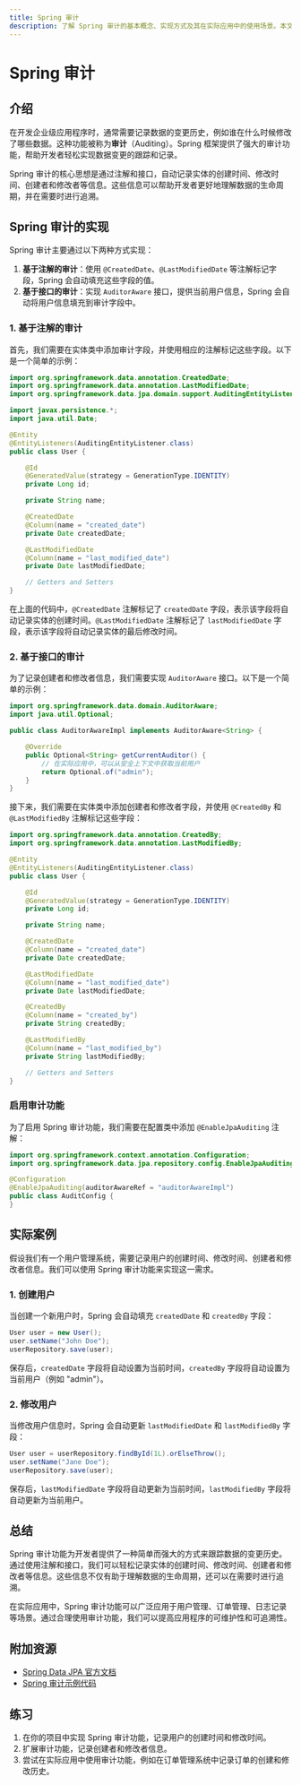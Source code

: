 ```yaml
---
title: Spring 审计
description: 了解 Spring 审计的基本概念、实现方式及其在实际应用中的使用场景。本文适合初学者，包含代码示例和实际案例。
---
```


# Spring 审计

## 介绍

在开发企业级应用程序时，通常需要记录数据的变更历史，例如谁在什么时候修改了哪些数据。这种功能被称为**审计**（Auditing）。Spring 框架提供了强大的审计功能，帮助开发者轻松实现数据变更的跟踪和记录。

Spring 审计的核心思想是通过注解和接口，自动记录实体的创建时间、修改时间、创建者和修改者等信息。这些信息可以帮助开发者更好地理解数据的生命周期，并在需要时进行追溯。

## Spring 审计的实现

Spring 审计主要通过以下两种方式实现：

1. **基于注解的审计**：使用 `@CreatedDate`、`@LastModifiedDate` 等注解标记字段，Spring 会自动填充这些字段的值。
2. **基于接口的审计**：实现 `AuditorAware` 接口，提供当前用户信息，Spring 会自动将用户信息填充到审计字段中。

### 1. 基于注解的审计

首先，我们需要在实体类中添加审计字段，并使用相应的注解标记这些字段。以下是一个简单的示例：

```java
import org.springframework.data.annotation.CreatedDate;
import org.springframework.data.annotation.LastModifiedDate;
import org.springframework.data.jpa.domain.support.AuditingEntityListener;

import javax.persistence.*;
import java.util.Date;

@Entity
@EntityListeners(AuditingEntityListener.class)
public class User {

    @Id
    @GeneratedValue(strategy = GenerationType.IDENTITY)
    private Long id;

    private String name;

    @CreatedDate
    @Column(name = "created_date")
    private Date createdDate;

    @LastModifiedDate
    @Column(name = "last_modified_date")
    private Date lastModifiedDate;

    // Getters and Setters
}
```

在上面的代码中，`@CreatedDate` 注解标记了 `createdDate` 字段，表示该字段将自动记录实体的创建时间。`@LastModifiedDate` 注解标记了 `lastModifiedDate` 字段，表示该字段将自动记录实体的最后修改时间。

### 2. 基于接口的审计

为了记录创建者和修改者信息，我们需要实现 `AuditorAware` 接口。以下是一个简单的示例：

```java
import org.springframework.data.domain.AuditorAware;
import java.util.Optional;

public class AuditorAwareImpl implements AuditorAware<String> {

    @Override
    public Optional<String> getCurrentAuditor() {
        // 在实际应用中，可以从安全上下文中获取当前用户
        return Optional.of("admin");
    }
}
```

接下来，我们需要在实体类中添加创建者和修改者字段，并使用 `@CreatedBy` 和 `@LastModifiedBy` 注解标记这些字段：

```java
import org.springframework.data.annotation.CreatedBy;
import org.springframework.data.annotation.LastModifiedBy;

@Entity
@EntityListeners(AuditingEntityListener.class)
public class User {

    @Id
    @GeneratedValue(strategy = GenerationType.IDENTITY)
    private Long id;

    private String name;

    @CreatedDate
    @Column(name = "created_date")
    private Date createdDate;

    @LastModifiedDate
    @Column(name = "last_modified_date")
    private Date lastModifiedDate;

    @CreatedBy
    @Column(name = "created_by")
    private String createdBy;

    @LastModifiedBy
    @Column(name = "last_modified_by")
    private String lastModifiedBy;

    // Getters and Setters
}
```

### 启用审计功能

为了启用 Spring 审计功能，我们需要在配置类中添加 `@EnableJpaAuditing` 注解：

```java
import org.springframework.context.annotation.Configuration;
import org.springframework.data.jpa.repository.config.EnableJpaAuditing;

@Configuration
@EnableJpaAuditing(auditorAwareRef = "auditorAwareImpl")
public class AuditConfig {
}
```

## 实际案例

假设我们有一个用户管理系统，需要记录用户的创建时间、修改时间、创建者和修改者信息。我们可以使用 Spring 审计功能来实现这一需求。

### 1. 创建用户

当创建一个新用户时，Spring 会自动填充 `createdDate` 和 `createdBy` 字段：

```java
User user = new User();
user.setName("John Doe");
userRepository.save(user);
```

保存后，`createdDate` 字段将自动设置为当前时间，`createdBy` 字段将自动设置为当前用户（例如 "admin"）。

### 2. 修改用户

当修改用户信息时，Spring 会自动更新 `lastModifiedDate` 和 `lastModifiedBy` 字段：

```java
User user = userRepository.findById(1L).orElseThrow();
user.setName("Jane Doe");
userRepository.save(user);
```

保存后，`lastModifiedDate` 字段将自动更新为当前时间，`lastModifiedBy` 字段将自动更新为当前用户。

## 总结

Spring 审计功能为开发者提供了一种简单而强大的方式来跟踪数据的变更历史。通过使用注解和接口，我们可以轻松记录实体的创建时间、修改时间、创建者和修改者等信息。这些信息不仅有助于理解数据的生命周期，还可以在需要时进行追溯。

在实际应用中，Spring 审计功能可以广泛应用于用户管理、订单管理、日志记录等场景。通过合理使用审计功能，我们可以提高应用程序的可维护性和可追溯性。

## 附加资源

- [Spring Data JPA 官方文档](https://docs.spring.io/spring-data/jpa/docs/current/reference/html/#auditing)
- [Spring 审计示例代码](https://github.com/spring-projects/spring-data-examples/tree/main/jpa/auditing)

## 练习

1. 在你的项目中实现 Spring 审计功能，记录用户的创建时间和修改时间。
2. 扩展审计功能，记录创建者和修改者信息。
3. 尝试在实际应用中使用审计功能，例如在订单管理系统中记录订单的创建和修改历史。